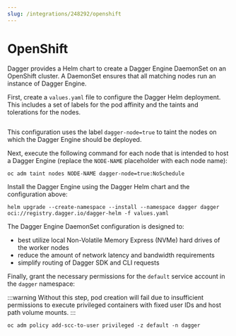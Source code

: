 ```yaml
---
slug: /integrations/248292/openshift
---
```


# OpenShift

Dagger provides a Helm chart to create a Dagger Engine DaemonSet on an OpenShift cluster. A DaemonSet ensures that all matching nodes run an instance of Dagger Engine.

First, create a `values.yaml` file to configure the Dagger Helm deployment. This includes a set of labels for the pod affinity and the taints and tolerations for the nodes.

```yaml file=./snippets/openshift.yaml
```

This configuration uses the label `dagger-node=true` to taint the nodes on which the Dagger Engine should be deployed.

Next, execute the following command for each node that is intended to host a Dagger Engine (replace the `NODE-NAME` placeholder with each node name):

```shell
oc adm taint nodes NODE-NAME dagger-node=true:NoSchedule
```

Install the Dagger Engine using the Dagger Helm chart and the configuration above:

```shell
helm upgrade --create-namespace --install --namespace dagger dagger oci://registry.dagger.io/dagger-helm -f values.yaml
```

The Dagger Engine DaemonSet configuration is designed to:

- best utilize local Non-Volatile Memory Express (NVMe) hard drives of the worker nodes
- reduce the amount of network latency and bandwidth requirements
- simplify routing of Dagger SDK and CLI requests

Finally, grant the necessary permissions for the `default` service account in the `dagger` namespace:

:::warning
Without this step, pod creation will fail due to insufficient permissions to execute privileged containers with fixed user IDs and host path volume mounts.
:::

```shell
oc adm policy add-scc-to-user privileged -z default -n dagger
```
